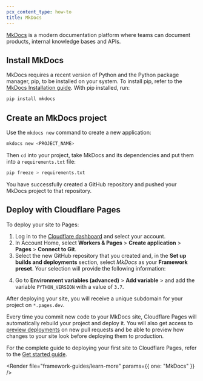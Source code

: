 ```yaml
---
pcx_content_type: how-to
title: MkDocs
---
```



[MkDocs](https://www.mkdocs.org/) is a modern documentation platform where teams can document products, internal knowledge bases and APIs.

## Install MkDocs

MkDocs requires a recent version of Python and the Python package manager, pip, to be installed on your system. To install pip, refer to the [MkDocs Installation guide](https://www.mkdocs.org/user-guide/installation/). With pip installed, run:

```sh
pip install mkdocs
```

## Create an MkDocs project

Use the `mkdocs new` command to create a new application:

```sh
mkdocs new <PROJECT_NAME>
```

Then `cd` into your project, take MkDocs and its dependencies and put them into a `requirements.txt` file:

```sh
pip freeze > requirements.txt
```

<Render file="tutorials-before-you-start" />

<Render file="framework-guides/create-github-repository" />

You have successfully created a GitHub repository and pushed your MkDocs project to that repository.

## Deploy with Cloudflare Pages

To deploy your site to Pages:

1. Log in to the [Cloudflare dashboard](https://dash.cloudflare.com/) and select your account.
2. In Account Home, select **Workers & Pages** > **Create application** > **Pages** > **Connect to Git**.
3. Select the new GitHub repository that you created and, in the **Set up builds and deployments** section, select _MkDocs_ as your **Framework preset**. Your selection will provide the following information:

<PagesBuildPreset framework="mkdocs" />

4. Go to **Environment variables (advanced)** > **Add variable** > and add the variable `PYTHON_VERSION` with a value of `3.7`.

After deploying your site, you will receive a unique subdomain for your project on `*.pages.dev`.

Every time you commit new code to your MkDocs site, Cloudflare Pages will automatically rebuild your project and deploy it. You will also get access to [preview deployments](/pages/configuration/preview-deployments/) on new pull requests and be able to preview how changes to your site look before deploying them to production.

For the complete guide to deploying your first site to Cloudflare Pages, refer to the [Get started guide](/pages/get-started/).

<Render file="framework-guides/learn-more" params={{ one: "MkDocs" }} />
